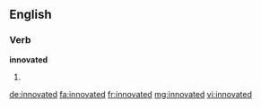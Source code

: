 ==English==

===Verb===
'''innovated'''

# {{past of|innovate}}

[[de:innovated]]
[[fa:innovated]]
[[fr:innovated]]
[[mg:innovated]]
[[vi:innovated]]